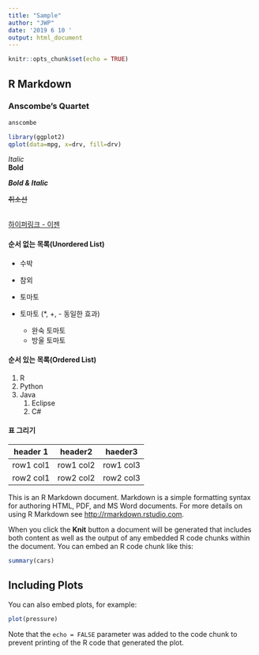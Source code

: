 ```yaml
---
title: "Sample"
author: "JWP"
date: '2019 6 10 '
output: html_document
---
```


```r
knitr::opts_chunk$set(echo = TRUE)
```

## R Markdown

### Anscombe's Quartet
```r
anscombe
```

```r
library(ggplot2)
qplot(data=mpg, x=drv, fill=drv)
```


*Italic* <br>
**Bold**

***Bold & Italic***


~~취소선~~ <br><br>

[하이퍼링크 - 이젠](http://www.naver.co.kr)

#### 순서 없는 목록(Unordered List)
* 수박
* 참외
* 토마토

* 토마토 (*, +, - 동일한 효과)
    * 완숙 토마토
    * 방울 토마토
  
#### 순서 있는 목록(Ordered List)
1. R
2. Python
3. Java
    1) Eclipse
    2) C#
    
    
#### 표 그리기
header 1 | header2 | haeder3
-|-|-
row1 col1 | row1 col2 | row1 col3
row2 col1 | row2 col2 | row2 col3


This is an R Markdown document. Markdown is a simple formatting syntax for authoring HTML, PDF, and MS Word documents. For more details on using R Markdown see <http://rmarkdown.rstudio.com>.

When you click the **Knit** button a document will be generated that includes both content as well as the output of any embedded R code chunks within the document. You can embed an R code chunk like this:

```r
summary(cars)
```

## Including Plots

You can also embed plots, for example:

```r
plot(pressure)
```

Note that the `echo = FALSE` parameter was added to the code chunk to prevent printing of the R code that generated the plot.
